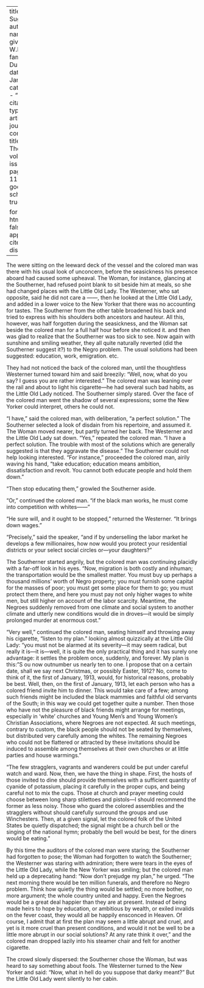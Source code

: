 
---
title: 'A Mild Suggestion'
author:
  - name:
      given: W.E.B.
      family: Du Bois
date: Jan. 1912
categories: 
  - ""
citation: 
  type: article-journal
  container-title: The Crisis
  volume: 3
  issue: 3
  page: 115-116
google-scholar: true

format:
  html:
    toc: false
    appendix-cite-as: display
---



The were sitting on the leeward deck of the vessel and the colored man was there with his usual look of unconcern, before the seasickness his presence aboard had caused some upheaval. The Woman, for instance, glancing at the Southerner, had refused point blank to sit beside him at meals, so she had changed places with the Little Old Lady. The Westerner, who sat opposite, said he did not care a ------,
then he looked at the Little Old Lady, and added in a lower voice to the New Yorker that there was no accounting for tastes. The Southerner from the other table broadened his back and tried to express with his shoulders both ancestors and hauteur. All this, however, was half forgotten during the seasickness, and the Woman sat beside the colored man for a full half hour before she noticed it. and then was glad to realize that the Southerner was too sick to see. Now again with sunshine and smiling weather, they all quite naturally reverted (did the Southerner suggest it?) to the Negro problem. The usual solutions had been suggested: education, work, emigration. etc.

They had not noticed the back of the colored man, until the thoughtless Westerner turned toward him and said breezily: "Well, now, what do you say? I guess you are rather interested." The colored man was leaning over the rail and about to light his cigarette---he had several such bad habits, as the Little Old Lady noticed. The Southerner simply stared. Over the face of the colored man went the shadow of several expressions; some the New Yorker could interpret, others he could not.

"I have," said the colored man, with deliberation, "a perfect solution." The Southerner selected a look of disdain from his repertoire, and assumed it. The Woman moved nearer, but partly turned her back. The Westerner and the Little Old Lady sat down. "Yes," repeated the colored man. "I have a perfect solution. The trouble with most of the solutions which are
generally suggested is that they aggravate the disease." The Southerner could not help looking interested. "For instance," proceeded the colored man, airily waving his hand, "take education; education means ambition, dissatisfaction and revolt. You cannot both educate people and hold them down."

"Then stop educating them," growled the Southerner aside.

"Or," continued the colored man. "if the black man works, he must come into competition with whites------"

"He sure will, and it ought to be stopped," returned the Westerner. "It brings down wages."

"Precisely," said the speaker, "and if by underselling the labor market he develops a few millionaires, how now would you protect your residential districts or your select social circles or---your daughters?"

The Southerner started angrily, but the colored man was continuing placidly with a far-off look in his eyes. "Now, migration is both costly and inhuman; the transportation would be the smallest matter. You must buy up perhaps a thousand millions' worth of Negro property; you must furnish some capital for the masses of poor; you must get some place for them to go; you must protect them there, and here you must pay not only higher wages to white men, but still higher on account of the labor scarcity. Meantime, the Negroes suddenly removed from one climate and social system to another climate and utterly new conditions would die in droves---it would be simply prolonged murder at enormous cost."

"Very well," continued the colored man, seating himself and throwing away his cigarette, "listen to my plan." looking almost quizzically at the Little Old Lady: "you must not be alarmed at its severity---it may seem radical, but really it is---it is---well, it is quite the only practical thing and it has surely one advantage: it settles the problem once, suddenly, and forever. My plan is this: "S ou now outnumber us nearly ten to one. I propose that on a certain date, shall we say next Christmas,
or possibly Easter, 1912? No, come to think of it, the first of January, 1913, would, for historical reasons, probably be best. Well, then, on the first of January, 1913, let each person who has a colored friend invite him to dinner. This would take care of a few; among such friends might be included the black mammies and faithful old servants of the South; in this way we could get together quite a number. Then those who have not the pleasure of black friends might arrange for meetings, especially in 'white' churches and Young Men's and Young Women's Christian Associations, where Negroes are not expected. At such meetings, contrary to custom, the black people should not be seated by themselves, but distributed very carefully among the whites. The remaining Negroes who could not be flattered or attracted by these invitations should be induced to assemble among themselves at their own churches or at little parties and house warmings."

"The few stragglers, vagrants and wanderers could be put under careful watch and ward. Now, then, we have the thing in shape. First, the hosts of those invited to dine should provide themselves with a sufficient quantity of cyanide of potassium, placing it carefully in the proper cups, and being careful not to mix the cups. Those at church and prayer meeting could choose between long sharp stilettoes and pistols---I should recommend the former as less noisy. Those who guard the colored assemblies and the stragglers without should carefully surround the groups and use Winchesters. Then, at a given signal, let the colored folk of the United States be
quietly dispatched; the signal might be a church bell or the singing of the national hymn; probably the bell would be best, for the diners would be eating."

By this time the auditors of the colored man were staring; the Southerner had forgotten to pose; the Woman had forgotten to watch the Southerner; the Westerner was staring with admiration; there were tears in the eyes of the Little Old Lady, while the New Yorker was smiling; but the colored man held up a deprecating hand: "Now don't prejudge my plan," he urged. "The next morning there would be ten million funerals, and therefore no Negro problem. Think how quietly the thing would be settled; no more bother, no more argument; the whole country united and happy. Even the Negroes would be a great deal happier than they are at present. Instead of being made heirs to hope by education, or ambitious by wealth, or exiled invalids on the fever coast, they would all be happily ensconced in Heaven. Of course, I admit that at first the plan may seem a little abrupt and cruel, and yet is it more cruel than present conditions, and would it not be well to be a little more abrupt in our social solutions? At any rate think it over," and the colored man dropped lazily into his steamer chair and felt for another cigarette.

The crowd slowly dispersed: the Southerner chose the Woman, but was heard to say something about fools. The Westerner turned to the New Yorker and said: "Now, what in hell do you suppose that darky meant?" But the Little Old Lady went silently to her cabin.

